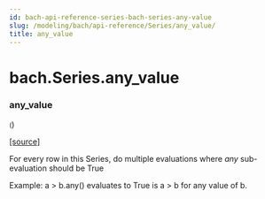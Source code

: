 ```yaml
---
id: bach-api-reference-series-bach-series-any-value
slug: /modeling/bach/api-reference/Series/any_value/
title: any_value
---
```


# bach.Series.any_value

<div className="method">

### <span className="name">any_value</span>

<small className="parameter-list">(</small>)


&#8203;<span className="view-source">[[source]](https://github.com/objectiv/objectiv-analytics/blob/main/bach/bach/series/series.py)</span>

<div className="content">

For every row in this Series, do multiple evaluations where _any_ sub-evaluation should be True

Example: a > b.any() evaluates to True is a > b for any value of b.


</div>


</div>

